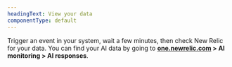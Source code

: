 ```yaml
---
headingText: View your data
componentType: default
---
```


 Trigger an event in your system, wait a few minutes, then check New Relic for your data. You can find your AI data by going to **[one.newrelic.com](https://one.newrelic.com) > AI monitoring > AI responses**. 